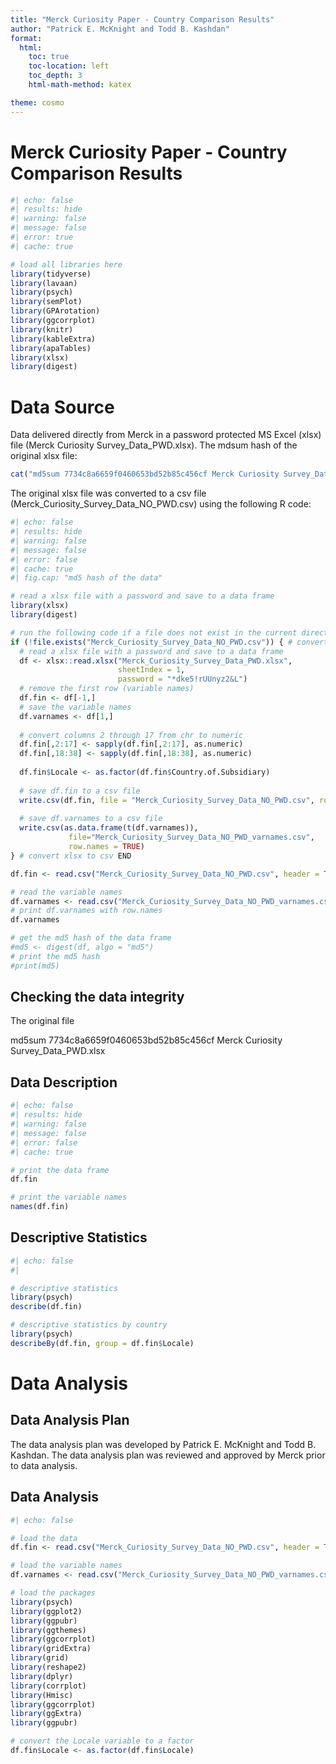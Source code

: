 ```yaml
---
title: "Merck Curiosity Paper - Country Comparison Results"
author: "Patrick E. McKnight and Todd B. Kashdan"
format: 
  html:
    toc: true
    toc-location: left
    toc_depth: 3
    html-math-method: katex

theme: cosmo 
---
```


<!--- Hello source code reader!  This is a quarto file.  It is a markdown file with embedded R code.  The R code is executed and the results are displayed in the document.  The R code is executed in the order in which it appears in the document.  Come peruse the code and the results.  If you have any questions, please contact Patrick McKnight via email (gmu is fine).  Thanks for your interest in our work.  -->

# Merck Curiosity Paper - Country Comparison Results


```r
#| echo: false
#| results: hide
#| warning: false
#| message: false
#| error: true
#| cache: true

# load all libraries here
library(tidyverse)
library(lavaan)
library(psych)
library(semPlot)
library(GPArotation)
library(ggcorrplot)
library(knitr)
library(kableExtra)
library(apaTables)
library(xlsx)
library(digest)

```



# Data Source

Data delivered directly from Merck in a password protected MS Excel (xlsx) file (Merck Curiosity Survey_Data_PWD.xlsx). The mdsum hash of the original xlsx file:

```r
cat("md5sum 7734c8a6659f0460653bd52b85c456cf Merck Curiosity Survey_Data_PWD.xlsx")
```

The original xlsx file was converted to a csv file (Merck_Curiosity_Survey_Data_NO_PWD.csv) using the following R code:

```r
#| echo: false
#| results: hide
#| warning: false
#| message: false
#| error: false
#| cache: true
#| fig.cap: "md5 hash of the data"

# read a xlsx file with a password and save to a data frame
library(xlsx)
library(digest)

# run the following code if a file does not exist in the current directory
if (!file.exists("Merck_Curiosity_Survey_Data_NO_PWD.csv")) { # convert xlsx to csv BEGIN
  # read a xlsx file with a password and save to a data frame
  df <- xlsx::read.xlsx("Merck_Curiosity_Survey_Data_PWD.xlsx", 
                        sheetIndex = 1, 
                        password = "*dke5!rUUnyz2&L")
  # remove the first row (variable names)
  df.fin <- df[-1,]
  # save the variable names
  df.varnames <- df[1,]
   
  # convert columns 2 through 17 from chr to numeric
  df.fin[,2:17] <- sapply(df.fin[,2:17], as.numeric)
  df.fin[,18:38] <- sapply(df.fin[,18:38], as.numeric)
   
  df.fin$Locale <- as.factor(df.fin$Country.of.Subsidiary)
   
  # save df.fin to a csv file
  write.csv(df.fin, file = "Merck_Curiosity_Survey_Data_NO_PWD.csv", row.names = FALSE)
   
  # save df.varnames to a csv file
  write.csv(as.data.frame(t(df.varnames)),
             file="Merck_Curiosity_Survey_Data_NO_PWD_varnames.csv",
             row.names = TRUE)
} # convert xlsx to csv END

df.fin <- read.csv("Merck_Curiosity_Survey_Data_NO_PWD.csv", header = TRUE)

# read the variable names
df.varnames <- read.csv("Merck_Curiosity_Survey_Data_NO_PWD_varnames.csv", header = TRUE)
# print df.varnames with row.names
df.varnames

# get the md5 hash of the data frame
#md5 <- digest(df, algo = "md5")
# print the md5 hash
#print(md5)

```

## Checking the data integrity

The original file

md5sum 7734c8a6659f0460653bd52b85c456cf Merck Curiosity Survey_Data_PWD.xlsx

## Data Description

```r
#| echo: false
#| results: hide
#| warning: false
#| message: false
#| error: false
#| cache: true

# print the data frame
df.fin

# print the variable names
names(df.fin)
```

## Descriptive Statistics

```r
#| echo: false
#| 

# descriptive statistics
library(psych)
describe(df.fin)

# descriptive statistics by country
library(psych)
describeBy(df.fin, group = df.fin$Locale)

```


# Data Analysis

## Data Analysis Plan

The data analysis plan was developed by Patrick E. McKnight and Todd B. Kashdan. The data analysis plan was reviewed and approved by Merck prior to data analysis.

## Data Analysis

```r
#| echo: false

# load the data
df.fin <- read.csv("Merck_Curiosity_Survey_Data_NO_PWD.csv", header = TRUE)

# load the variable names
df.varnames <- read.csv("Merck_Curiosity_Survey_Data_NO_PWD_varnames.csv", header = TRUE)

# load the packages
library(psych)
library(ggplot2)
library(ggpubr)
library(ggthemes)
library(ggcorrplot)
library(gridExtra)
library(grid)
library(reshape2)
library(dplyr)
library(corrplot)
library(Hmisc)
library(ggcorrplot)
library(ggExtra)
library(ggpubr)

# convert the Locale variable to a factor
df.fin$Locale <- as.factor(df.fin$Locale)


```


